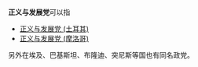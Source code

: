 '''正义与发展党'''可以指
*[[正义与发展党_(土耳其)|正义与发展党 (土耳其)]]
*[[正义与发展党_(摩洛哥)|正义与发展党 (摩洛哥)]]

另外在埃及、巴基斯坦、布隆迪、突尼斯等国也有同名政党。

{{disamb|cat=六字消歧义}}